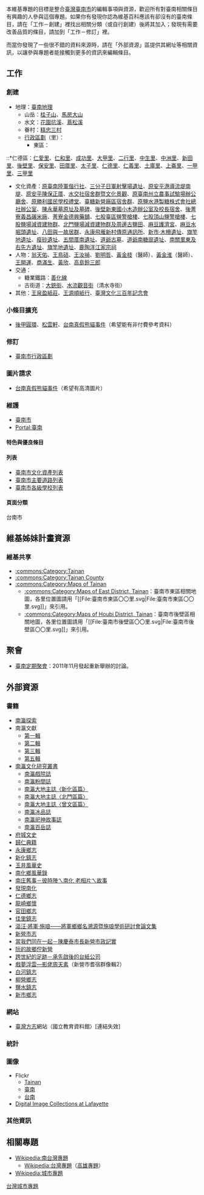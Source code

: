{{inactive}}
本維基專題的目標是整合[[臺灣|臺灣]][[臺南市|臺南市]]的編輯事項與資源，歡迎所有對臺南相關條目有興趣的人參與這個專題。如果你有發現你認為維基百科應該有卻沒有的臺南條目，請在「工作－創建」裡找出相關分類（或自行創建）後將其加入；發現有需要改善品質的條目，請加到「工作－修訂」裡。

而當你發現了一些很不錯的資料來源時，請在「外部資源」區提供其網址等相關資訊，以讓參與專題者能接觸到更多的資訊來編輯條目。

==工作==
===創建===
<!---本區是放置等待被創建的條目，如果這些條目已經被創建，請協助幫忙移除。如果你覺得這些條目還需要補強，可以移動到「擴充與修訂」區。--->
*地理：[[臺南地理|臺南地理]]
**山岳：[[桂子山|桂子山]]、[[馬房大山|馬房大山]]
**水文：[[花園坑溪|花園坑溪]]、[[蔦松溪|蔦松溪]]
**眷村：[[精忠三村|精忠三村]]
**[[臺南市行政區劃|行政區劃]]（里）：
***東區：{{台南市東區}}
::*仁德區：[[仁愛里|仁愛里]]、[[仁和里_(臺南市仁德區)|仁和里]]、[[成功里_(臺南市仁德區)|成功里]]、[[大甲里|大甲里]]、[[二行里|二行里]]、[[中生里|中生里]]、[[中洲里|中洲里]]、[[新田里|新田里]]、[[後壁里|後壁里]]、[[保安里|保安里]]、[[田厝里|田厝里]]、[[太子里|太子里]]、[[仁德里_(臺南市)|仁德里]]、[[仁義里|仁義里]]、[[土庫里|土庫里]]、[[上崙里|上崙里]]、[[一甲里|一甲里]]、[[三甲里|三甲里]]
*文化資產：[[原臺南陸軍偕行社|原臺南陸軍偕行社]]、[[三分子日軍射擊場遺址|三分子日軍射擊場遺址]]、[[原安平港導流堤南堤|原安平港導流堤南堤]]、[[原安平陳保正厝|原安平陳保正厝]]、[[水交社宿舍群暨文化景觀|水交社宿舍群暨文化景觀]]、[[原臺南州立農事試驗場辦公廳舍|原臺南州立農事試驗場辦公廳舍]]、[[原勝利國民學校禮堂|原勝利國民學校禮堂]]、[[臺糖新營廠區宿舍群|臺糖新營廠區宿舍群]]、[[原鹽水港製糖株式會社總社辦公室|原鹽水港製糖株式會社總社辦公室]]、[[陳永華墓原址及墓碑|陳永華墓原址及墓碑]]、[[後壁新東國小木造辦公室及校長宿舍|後壁新東國小木造辦公室及校長宿舍]]、[[後菁寮義昌碾米廠|後菁寮義昌碾米廠]]、[[菁寮金德興藥舖|菁寮金德興藥舖]]、[[七股臺區鹽警槍樓|七股臺區鹽警槍樓]]、[[七股頂山鹽警槍樓|七股頂山鹽警槍樓]]、[[七股鹽場減資建物群|七股鹽場減資建物群]]、[[北門鹽場減資建物群及周邊古鹽田|北門鹽場減資建物群及周邊古鹽田]]、[[麻豆護濟宮|麻豆護濟宮]]、[[麻豆水堀頭遺址|麻豆水堀頭遺址]]、[[八田與一故居群|八田與一故居群]]、[[永康飛雁新村傳原通訊所|永康飛雁新村傳原通訊所]]、[[新市·木柵遺址|新市·木柵遺址]]、[[旗竿地遺址|旗竿地遺址]]、[[瘦砂遺址|瘦砂遺址]]、[[五間厝南遺址|五間厝南遺址]]、[[道爺古墓|道爺古墓]]、[[道爺南糖廍遺址|道爺南糖廍遺址]]、[[南關里東及右先方遺址|南關里東及右先方遺址]]、[[旗竿地遺址|旗竿地遺址]]、[[鹿陶洋江家宗祠|鹿陶洋江家宗祠]]
*人物：[[翁天佑|翁天佑]]、[[王鳥硈|王鳥硈]]、[[王汝禎|王汝禎]]、[[劉明哲|劉明哲]]、[[黃金枝|黃金枝]]（醫師）、[[黃金淮|黃金淮]]（醫師）、[[王開運|王開運]]、[[商滿生|商滿生]]、[[黃欣_(臺灣)|黃欣]]、[[高島鈴三郎|高島鈴三郎]]
*交通：
**糖業鐵路：[[善化線|善化線]]
**古街道：[[大銃街|大銃街]]、[[水流觀音街|水流觀音街]]（清水寺街）
*其他：[[王泉盈紙莊|王泉盈紙莊]]、[[王源順紙行|王源順紙行]]、[[臺灣文化三百年記念會|臺灣文化三百年記念會]]

===小條目擴充===
<!---本區是列需要擴充的條目，如果可以的話，請簡單說明一下需要改進的地方（文字過長時，請放於條目討論頁並在此註明）。--->
*[[後甲圓環|後甲圓環]]、[[松雲軒|松雲軒]]、[[台南真假熊貓事件|台南真假熊貓事件]]（希望能有非付費參考資料）

===修訂===
<!---本區是列需要提升質量的條目，如果可以的話，請簡單說明一下需要改進的地方（文字過長時，請放於條目討論頁並在此註明）。--->
*[[臺南市行政區劃|臺南市行政區劃]]

=== 圖片請求 ===
<!---本區是提出圖片請求的地方，煩請在此註明是哪個條目需要圖片以及對圖片的相關要求。--->
*[[台南真假熊貓事件|台南真假熊貓事件]]（希望有高清圖片）

===維護===
*[[臺南市|臺南市]]
*[[Portal:臺南|Portal:臺南]]

====特色與優良條目====

====列表====
*[[臺南市文化資產列表|臺南市文化資產列表]]
*[[臺南市主要道路列表|臺南市主要道路列表]]
*[[臺南市各級學校列表|臺南市各級學校列表]]

====頁面分類====
<categorytree depth=0>台南市</categorytree>

==維基姊妹計畫資源==
===維基共享===
* [[:commons:Category:Tainan|:commons:Category:Tainan]]
* [[:commons:Category:Tainan_County|:commons:Category:Tainan County]]
* [[:commons:Category:Maps_of_Tainan|:commons:Category:Maps of Tainan]]
** [[:commons:Category:Maps_of_East_District,_Tainan|:commons:Category:Maps of East District, Tainan]]：臺南市東區相關地圖，各里位置圖請用「<nowiki>[[File:臺南市東區〇〇里.svg|File:臺南市東區〇〇里.svg]]</nowiki>」來引用。
** [[:commons:Category:Maps_of_Houbi_District,_Tainan|:commons:Category:Maps of Houbi District, Tainan]]：臺南市後壁區相關地圖，各里位置圖請用「<nowiki>[[File:臺南市後壁區〇〇里.svg|File:臺南市後壁區〇〇里.svg]]</nowiki>」來引用。

== 聚會 ==
*[[Wikipedia_talk:聚會/台灣維基人臺南定期聚會|臺南定期聚會]]：2011年11月發起重新舉辦的討論。

==外部資源==
=== 書籍 ===
*[http://ltrc.tnc.edu.tw/modules/tadbook2/open_book.php?book_sn=1 南瀛探索]
*南瀛文獻
**[http://county.nioerar.edu.tw/image/f0043452/f0043452.pdf 第一輯]
**[http://county.nioerar.edu.tw/image/f0043453/f0043453.pdf 第二輯]
**[http://county.nioerar.edu.tw/image/f0043454/f0043454.pdf 第三輯]
**[http://county.nioerar.edu.tw/image/f0043456/f0043456.pdf 第五輯]
*[[南瀛文化研究叢書|南瀛文化研究叢書]]
**[http://county.nioerar.edu.tw/image/f0043993/f0043993.pdf 南瀛戲院誌]
**[http://county.nioerar.edu.tw/image/f0043996/f0043996.pdf 南瀛粉間誌]
**[http://county.nioerar.edu.tw/image/f0044000/f0044000.pdf 南瀛大地主誌〈新化區篇〉]
**[http://county.nioerar.edu.tw/image/f0043999/f0043999.pdf 南瀛大地主誌〈北門區篇〉]
**[http://county.nioerar.edu.tw/image/f0043998/f0043998.pdf 南瀛大地主誌〈曾文區篇〉]
**[http://county.nioerar.edu.tw/image/f0043994/f0043994.pdf 南瀛冰品誌]
**[http://county.nioerar.edu.tw/image/f0043995/f0043995.pdf 南瀛祀神故事誌]
**[http://county.nioerar.edu.tw/image/f0043997/f0043997.pdf 南瀛百岳誌]
*[http://county.nioerar.edu.tw/image/f0043447/f0043447.pdf 府城文史]
*[http://county.nioerar.edu.tw/image/f0043351/f0043351.pdf 歸仁典籍]
*[http://county.nioerar.edu.tw/image/f0042023/f0042023.pdf 永康鄉志]
*[http://county.nioerar.edu.tw/image/f0042504/f0042504.pdf 新化鎮志]
*[http://county.nioerar.edu.tw/image/f0042308/f0042308.pdf 玉井風華史]
*[http://county.nioerar.edu.tw/image/f0042090/f0042090.pdf 南化鄉風華錄]
*[http://county.nioerar.edu.tw/image/f0042091/f0042091.pdf 南庄舊事－彼時陣ㄟ南化 老相片ㄟ故事]
*[http://county.nioerar.edu.tw/image/f0043462/f0043462.pdf 發現南化]
*[http://county.nioerar.edu.tw/image/f0042434/f0042434.pdf 仁德鄉志]
*[http://county.nioerar.edu.tw/image/f0042290/f0042290.pdf 龍崎鄉懷]
*[http://county.nioerar.edu.tw/image/f0042418/f0042418.pdf 官田鄉志]
*[http://county.nioerar.edu.tw/image/f0042471/f0042471.pdf 佳里鎮志]
*[http://county.nioerar.edu.tw/image/f0042538/f0042538.pdf 漚汪‧將軍‧施琅——將軍鄉鄉名溯源暨施琅學術研討會論文集]
*[http://county.nioerar.edu.tw/image/f0042298/f0042298.pdf 新營市志]
*[http://county.nioerar.edu.tw/image/f0042388/f0042388.pdf 當我們同在一起－陳慶泰市長新營市政記實]
*[http://county.nioerar.edu.tw/image/f0042389/f0042389.pdf 阮的故鄉佇新營]
*[http://county.nioerar.edu.tw/image/f0042390/f0042390.pdf 跨世紀的足跡－承先啟後的台紙公司]
*[http://county.nioerar.edu.tw/image/f0042391/f0042391.pdf 戲夢浮雲—影佬周天素]（新營市耆宿群像輯2）
*[http://county.nioerar.edu.tw/image/f0042422/f0042422.pdf 白河鎮志]
*[http://county.nioerar.edu.tw/image/f0042543/f0042543.pdf 柳營鄉志]
*[http://county.nioerar.edu.tw/image/f0042301/f0042301.pdf 鹽水鎮志]
*[http://county.nioerar.edu.tw/image/f0042539/f0042539.pdf 新市鄉志]

=== 網站 ===
*[http://county.nioerar.edu.tw/books.php?page_id=8 臺灣方志]網站（國立教育資料館）[連結失效]

===統計===

===圖像===
*Flickr
**[http://www.flickr.com/search/?l=commderiv&mt=all&adv=1&w=all&q=Tainan&m=text Tainan]
**[http://www.flickr.com/search/?l=commderiv&mt=all&adv=1&w=all&q=%E8%87%BA%E5%8D%97&m=text 臺南]
**[http://www.flickr.com/search/?l=commderiv&mt=all&adv=1&w=all&q=%E5%8F%B0%E5%8D%97&m=text 台南]
* [http://cdm.lafayette.edu/ Digital Image Collections at Lafayette]

===其他資訊===

==相關專題==
*[[Wikipedia:南台灣專題|Wikipedia:南台灣專題]]
**[[Wikipedia:台灣專題|Wikipedia:台灣專題]]（[[Wikipedia:高雄專題|高雄專題]]）
*[[Wikipedia:城市專題|Wikipedia:城市專題]]

{{WikiProject Footer}}
[[Category:台灣城市專題|]]